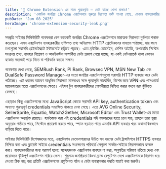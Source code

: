 ```yaml
---
title: '🤬 Chrome Extension এর নামে গুপ্তচরবৃত্তি – ডেটা যাচ্ছে খোলা রাস্তায়!'
description: 'একাধিক জনপ্রিয় Chrome এক্সটেনশনে গুরুতর নিরাপত্তা ত্রুটি পাওয়া গেছে, যেখানে ব্যবহারকারীর ব্যক্তিগত তথ্য অনিরাপদ HTTP সংযোগের মাধ্যমে প্রকাশ পাচ্ছে। এই দুর্বলতাগুলোর কারণে গোপনীয়তা হুমকির মুখে পড়েছে এবং হ্যাকারদের জন্য সুযোগ তৈরি হয়েছে। গবেষকদের পরামর্শ অনুযায়ী, ব্যবহারকারীদের সচেতনতা এবং ডেভেলপারদের দায়িত্বশীল কোডিং চর্চা এখন অপরিহার্য।'
pubDate: 'Jun 08 2025'
heroImage: 'chrome-extension-security-leak.png'
---
```


সম্প্রতি সাইবার সিকিউরিটি গবেষকরা বেশ কয়েকটি জনপ্রিয় Chrome এক্সটেনশনে মারাত্মক নিরাপত্তা দুর্বলতা শনাক্ত করেছেন। এসব এক্সটেনশন ব্যবহারকারীর ব্যক্তিগত তথ্য অনিরাপদ HTTP প্রোটোকলের মাধ্যমে পাঠাচ্ছে, যার ফলে তথ্যগুলো সরাসরি প্লেইনটেক্সটে ইন্টারনেটে ছড়িয়ে পড়ছে। এতে ব্রাউজিং ডোমেইন, মেশিন আইডি, অপারেটিং সিস্টেম সংক্রান্ত তথ্য, ব্যবহার বিশ্লেষণ ও আনইনস্টল সম্পর্কিত ডেটা প্রকাশ পেয়ে যাচ্ছে, যা একই নেটওয়ার্কে থাকা কোনও হ্যাকার সহজেই পড়ে নিতে বা পরিবর্তন করতে সক্ষম।

গবেষণায় দেখা গেছে, SEMRush Rank, PI Rank, Browsec VPN, MSN New Tab এবং DualSafe Password Manager-এর মতো জনপ্রিয় এক্সটেনশনগুলো সরাসরি HTTP ব্যবহার করে ডেটা পাঠাচ্ছে। এই ধরনের আচরণ আধুনিক নিরাপত্তা মানদণ্ডের সঙ্গে পুরোপুরি সাংঘর্ষিক, বিশেষ করে VPN এবং পাসওয়ার্ড ম্যানেজারের মতো এক্সটেনশনের ক্ষেত্রে। এইসব টুল ব্যবহারকারীদের গোপনীয়তা নিশ্চিত করার বদলে বরং ঝুঁকিতে ফেলছে।

এছাড়াও কিছু এক্সটেনশনের মধ্যে JavaScript কোডে সরাসরি API key, authentication token এবং অন্যান্য গুরুত্বপূর্ণ credentials সংরক্ষিত থাকতে দেখা গেছে। এতে AVG Online Security, SellerSprite, Equatio, Watch2Gether, Microsoft Editor এবং Trust Wallet-এর মতো এক্সটেনশন অন্তর্ভুক্ত রয়েছে। হার্ডকোড করা এই credentials যদি হ্যাকারদের হাতে চলে যায়, তাহলে তারা ভুয়া অনুরোধ পাঠাতে পারে, সিস্টেমে প্রতারণা করতে পারে, স্প্যাম ছড়াতে পারে এমনকি API ব্যবহার খরচ অস্বাভাবিকভাবে বাড়িয়ে দিতে পারে।

সাইবার সিকিউরিটি বিশেষজ্ঞদের মতে, এক্সটেনশন ডেভেলপারদের উচিত সব ধরনের ডেটা ট্রান্সমিশনে HTTPS ব্যবহার নিশ্চিত করা এবং ক্লায়েন্ট সাইডে credentials সংরক্ষণের পরিবর্তে সেগুলো সার্ভার-সাইডে নিরাপদভাবে হ্যান্ডল করা। ব্যবহারকারীদের জন্য পরামর্শ হলো: সন্দেহজনক এক্সটেনশন ব্যবহার না করা, অনুমতির পরিমাণ খতিয়ে দেখা এবং প্রয়োজনে ঝুঁকিপূর্ণ এক্সটেনশন সরিয়ে ফেলা। শুধুমাত্র জনপ্রিয়তা কিংবা ব্র্যান্ড রেপুটেশন দেখে এক্সটেনশনকে নিরাপদ ধরে নেওয়া ঠিক নয়; বরং প্রতিটি এক্সটেনশনের প্রযুক্তিগত গঠন ও ডেটা ব্যবস্থাপনার পদ্ধতি যাচাই করা জরুরি।